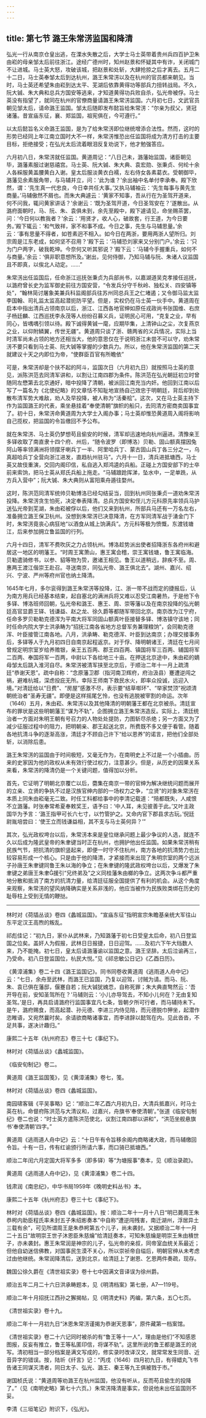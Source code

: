 ```yaml
---
---
---
```

title: 第七节 潞王朱常淓监国和降清
---




弘光一行从南京仓皇出逃，在溧水失散之后，大学士马士英带着贵州兵四百护卫朱由崧的母亲邹太后前往浙江。途经广德州时，知州赵景和怀疑其中有诈，关闭城门不让进城。马士英大怒，攻破该城，把赵景和处斩，大肆抢掠之后才离去。五月二十二日，马士英奉邹太后到达杭州，潞王朱常淓以及在杭州的官员都来朝见。当时，马士英还希望朱由崧到达太平、芜湖后依靠黄得功等部兵力扭转战局。不久，阮大铖、朱大典和总兵方国安等逃来，才知道黄得功兵败自杀，弘光帝被俘。马士英没有指望了，就同在杭州的官僚商量请潞王朱常淓监国。六月初七日，文武官员朝见邹太后，请命潞王监国。邹太后随即发布懿旨给朱常淓：“尔亲为叔父，贤冠诸藩。昔宣庙东征，襄、郑监国，祖宪俱在，今可遵行。”

以太后懿旨名义命潞王监国，是为了给朱常淓即位继统增添合法性。然而，这时的形势已经同上年江南立国时大不一样，朱常淓惟恐出任监国将成为清方打击的主要目标，拒绝接受；在弘光太后流着眼泪反复劝说下，他才勉强答应。

六月初八日，朱常淓就任监国。黄道周记：“八日己未，潞藩始监国，诸臣朝见毕，潞藩素服过谢慈禧宫。马士英、阮大铖、朱大典、袁宏勋、张秉贞、何纶十余人各綵服黄盖腰黄白入谢。皇太后服淡黄衣白襦，左右侍女各素葛衣。受朝御毕，潞藩见余素服角带，与马辅并立，问：‘此为谁？’余出袖中名单付李承奉。殿下欣然，谓：‘先生真一代忠良，今日幸共任大事。’又执马辅袖云：‘先生每事与黄先生商量。’马辅傲然不屑也。而朱大典遽云：‘黄家不知事，吾从行在为圣驾开道来，何不问我，辄问黄家讲话？’余谢云：‘既为圣驾开道，今日圣驾安在？’遂散出。从潞府面朝时，马、阮、朱、袁俱未到，余先至殿中，殿下遽请见，命坐赐茶罢，问：‘今日何以教我者？’余云：‘用贤才，收人心，破故套，行王道，为今日要务。’殿下辄云：‘和气致祥，家不和事不成。今日之事，先生与马辅思量。’余云：‘事有思量不得者，如苍素迥不相入。如今日在两浙，要用两浙人望所归。刘宗周是江东老成，如何坚不召用？’殿下云：‘马辅恐刘家来又分别门户。’余云：‘只为门户两字，破我乾坤。今奈何又听其邪说？’殿下云：‘马辅今手握重兵，如何不与商量。’余云：‘俱非职意想所及。’谢出，见何侍御，乃知马辅与阮、朱诸人议监国且不即真，以俟北人动定。……”

朱常淓出任监国后，任命浙江巡抚张秉贞为兵部尚书，以嘉湖道吴克孝接任巡抚，以潞府曾长史为监军御史前往方国安营，“令发兵分守千秋岭、独松关、四安镇等处”，“翰林简讨屠象美兼兵科监阁部兵往苏州同总兵王之仁堵遏；又令御马监太监李国翰、司礼监太监高起潜扼防平望。但是，实权仍在马士英一伙手中。黄道周在启本中指出清兵占领南京以后，浙江、江西各地官绅如原任戎政尚书张国维、右庶子杨廷麟、江西巡抚李永茂等人纷纷召募义兵，证明民心可用，“克复之业，早有同心，皆喁喁引领以待。殿下诚得黄铖一麾，应期毕集，上清钟山之尘，次复燕京之业，以仰附鳞翼，传世无疆”。黄道周只谈了浙、赣两省的义兵情况，实际上当时清军尚未占领的地方还相当大，他的意思仅在于说明浙江未尝不可以守，劝朱常淓不要只看到马士英、阮大铖等掌握的少数兵力。所以，他在朱常淓监国的第二天就建议十天之内即位为帝，“使群臣百官有所瞻依”

可是，朱常淓却是个扶不起的阿斗，监国次日（六月初九日）就按照马士英的意见，派陈洪范去同清军讲和，以割让江南四郡为条件。陈洪范在弘光朝廷初立时曾随同左懋第去北京通好，暗中投降了清朝，被派回江南充当内奸。他回到江南以后写了一篇名为《北使纪略》的文章恬不知耻地宣扬自己效忠于明朝廷，背后却到处散布清军势大难敌，劝人及早投降，被人称为“活秦桧”。这次，又在马士英主持下作为监国潞王的代表，乘坐悬挂着“奉使清朝”旗帜的船只，去同清方密商卖国事宜了。初十日，朱常淓命黄道周为大学士入阁办事；马士英却惟恐黄道周入阁将影响自己揽权，把监国的令旨缴回不予公布。

就在朱常淓、马士英仍梦想苟且偷安的时候，清军却迅速地向杭州逼进。清豫亲王多铎收取了南直隶十四个府、州后，“随令波罗（即博洛）贝勒、固山额真摆因兔阿山等率领满洲将领摆牙喇兵丁一半、阿里哈兵丁、蒙古固山兵丁各三分之一，乌真超哈兵丁全营向浙江进发，直趋杭州驻马”。六月十一日，清兵进抵塘西，马士英又故伎重演，交回内阁印信，私自逃入郑鸿逵的兵船。正碰上方国安部下的士卒前来索饷，把马士英从郑氏兵船上拖走。“马辅踉跄挥涕，坠水中，一足单跣，从方兵入营中”；阮大铖、朱大典则从富阳乘舟遁往婺州。

这时，陈洪范同清军统帅贝勒博洛已经勾结妥当，回到杭州同张秉贞一道劝朱常淓投降。朱常淓贪生怕死，决定奉表降清。总兵方国安和侄儿方元科原先率领兵马护送弘光帝到芜湖，朱由崧被俘以后，他们又来到杭州，所部兵马还有一万名左右，准备拥立潞王保卫杭州。没想到朱常淓已决意降清，在方军同清军战于湧金门下时，朱常淓竟丧心病狂地“以酒食从城上饷满兵”。方元科等极为愤慨，东渡钱塘江，后来参加拥立鲁监国的行列。

六月十四日，清军不费吹灰之力占领杭州。博洛趁势派出使者招降浙东各府州和避居这一地区的明藩王。“时周王寓萧山，惠王寓会稽，崇王寓钱塘，鲁王寓临海。贝勒遣骑修书，以参、貂等物为贽，邀诸王相见。鲁王以道稍远，辞疾不至。周、惠两王渡江偕崇王赴召。寻送南京，同弘光帝、潞王俱北去”。湖州、嘉兴、绍兴、宁波、严州等府州官也纳土降清。

1645年七月，多尔衮得到潞王朱常淓等投降，江、浙一带不战而定的捷报后，认为南方用兵已经基本结束，起自塞北的满洲兵将又难以忍受江南暑热，于是他下令多铎、博洛班师回朝，弘光帝和潞王、惠王、周、崇等藩以及在南京投降的弘光朝廷高官显爵王铎、钱谦益、赵之龙、徐久爵等都随军带回北京。南京改为江宁府，任命多罗贝勒勒克德浑为平南大将军同固山额真叶臣接替多铎、博洛镇守该地；同时任命内院大学士洪承畴为“招抚江南各省地方总督军务兼理粮饷”，会同勒克德浑、叶臣接管江南各地。八月，洪承畴、勒克德浑、叶臣到达南京；办理交接事务后，多铎等人于九月初四日自南京起程返京。对于俘、降明朝诸王，清廷在七月间曾规定明宗室岁给养赡银，亲王五百两、郡王四百两、镇国将军三百两、辅国将军二百两、奉国将军一百两，中尉以下各给地三十亩。在押送北京途中，朱由崧的嫡母邹太后跳入淮河自尽。朱常淓被清军挟至北京后，于顺治二年十一月上疏清廷“恭谢天恩”。疏中自称：“念原藩卫郡（指河南卫辉府，府治汲县）蹇遭逆闯之祸，避难杭城，深虑投庇无所。幸际王师南下救民水火，即率众投诚，远迎入境。”对清廷给以“日费”、“房屋”感激不尽，表示要“结草啣环”、“举家焚顶”祝颂清朝统治者“圣寿无疆”。即便是这样摇尾乞怜，也没有逃脱被宰割的命运。次年（1646）五月，朱由崧、朱常淓以及其他降清的明朝藩王都在北京被杀。清廷宣布的罪状是这些明朝藩王“谋为不轨”，企图拥立潞王朱常淓造反。实际上，清廷统治者一方面对朱明王朝有号召力的人物处处提防，力图斩尽杀绝；另一方面又为了减少征服过程中的阻力，把明朝亲、郡王起送北京，所费既不多又便于看管。随着各地抗清斗争的逐渐高涨，清廷才不顾自己许下“给以恩养”的诺言，把他们全部处斩，以消除后患。

潞王朱常淓的监国由于时间极短，又毫无作为，在南明史上不过是一个小插曲。历来的史家因为他的政权从未有效行使过权力，注意甚少。但是，从历史的因果关系来看，朱常淓的降清仍是一个关键问题，值得加以分析。

首先，它证明了明朝北京覆亡以后，麕集在南京一带的官绅为解决继统问题而展开的立亲、立贤的争执不过是汉族官绅内部的一场权力之争，“立贤”的对象朱常淓在本质上同朱由崧毫无二致。时任工科都给事中的李清记载道：“陪都既失，人咸恨不立潞藩。时张奉常希夏奉敕奖王，语予曰：‘中人耳，未见彼善于此。’又叶主政国华为予言：‘潞王指甲可长六七寸，以竹管护之。又命内官下郡县求古玩。’倪廷尉胤培尝曰：‘使王立而钱谦益相，其不支与马士英何异？’”

其次，弘光政权垮台以后，朱常淓本来是皇位继承问题上最少争议的人选，就连不久以后成为隆武皇帝的朱聿键当时正在杭州，也拥护他出任监国。如果朱常淓稍有民族气节，把抗清的旗帜竖起来，即便一时守不住杭州，南方各地的抗清势力也比较容易形成一个核心。只是由于他的降清，才紧接而来出现了朱明宗室的两个远派子孙唐王朱聿键同鲁王朱以海的争立；在朱聿键的隆武政权垮台以后，又爆发了朱聿键之弟唐王朱聿援引“兄终弟及”之义同桂藩朱由榔的争立。这两次争斗都严重地分散和抵消了南方的抗清力量，给清廷征服全国提供了有利的机会。从这个角度来观察，朱常淓的望风纳降确实是关系非浅的，他应当被作为民族败类绑在历史的耻辱柱上受到无情的鞭挞。



* * *



林时对《荷牐丛谈》卷四《蠡城监国》。“宣庙东征”指明宣宗朱瞻基亲统大军往山东平定汉王高煦的叛乱。 ​​​​​​​​​



祁彪佳记：“初九日，家仆从武林来，乃知潞藩于初七日受皇太后命，初八日登监国之位矣。盖奸人为假报，武林日日报捷，日日迎驾。……及初六下午大珰数人来，乃不能掩。初七日，皇太后请潞藩谕以监国之意。潞王坚辞。太后泣谕再三，乃受命。初八日登监国位，杭民大悦。”见《祁忠敏公日记》《乙酉日历》。 ​​​​​​​​​



《黄漳浦集》卷二十四《潞王监国记》。同书同卷收黄道周《逃雨道人舟中记》云：“七日，余舟至武林，而潞王已监国，乃复以迎驾，讨贼为请。而马、阮、朱、袁已俱在藩邸，偃蹇自若；阮大铖犹媿恧，自称死罪；朱大典直骜然云：‘吾开导在前，安知圣驾所在？’马辅则云：‘小儿亦导驾去，不知小儿何在？无由复知圣驾。’是日，再具启请潞府行监国事宜凡七条，皆朝夕所可行者，而马辅持未下。是午，潞府赐食，而高起潜、孙元德、李进三内侍见陪，而元德脱巾狎坐，起潜作恣睢语，又宛然曩时矣。余请欲商略诸事宜，而李进辞以懿驾在内。见此沓沓，不足共事，遂决计趣归。” ​​​​​​​​​



康熙二十五年《杭州府志》卷三十七《事纪下》。 ​​​​​​​​​



林时对《荷牐丛谈》《蠡城监国》。 ​​​​​​​​​



《临安旬制记》卷二。 ​​​​​​​​​



黄道周《潞王监国笺》，见《黄漳浦集》卷七，笺。 ​​​​​​​​​



林时对《荷牐丛谈》卷四《蠡城监国》。 ​​​​​​​​​



南园啸客辑《平吴事略》记：“顺治二年乙酉六月初九日，大清兵抵嘉兴，时马士英在杭，命督府陈洪范与大清议和，过嘉兴，舟旗书‘奉使清朝’。”张道《临安旬制纪》卷二也说：“时士英方遣陈洪范使北，议割江南四郡以讲和”，“洪范坐舰悬旗书‘奉使清朝’四字。” ​​​​​​​​​



黄道周《逃雨道人舟中记》云：“十日午有令旨移余阁内商略诸大政，而马辅缴回令旨。十有一日，传有红谕颁行所请六事，而口骑已抵塘西。” ​​​​​​​​​



顺治二年闰六月定国大将军多多（即多铎）等“为塘报事”奏本，见《顺治录疏》。 ​​​​​​​​​



黄道周《逃雨道人舟中记》，见《黄漳浦集》卷二十四。 ​​​​​​​​​



钱肃润《南忠纪》，中华书局1959年《晚明史料丛书》本。 ​​​​​​​​​



康熙二十五年《杭州府志》卷三十七《事纪下》。 ​​​​​​​​​



林时对《荷牐丛谈》卷四《蠡城监国》。按：顺治二年十一月十八日“明已薨周王朱恭枵内助臣程氏率未封五子朱绍烿奏本”中自称“遭逆闯残害，南迁湖州，浮居异土三载有余”，可见所谓周王是朱恭枵第五个儿子，尚未袭封。又据顺治二年十一月二十五日“故明崇王世子沐恩臣朱慈爚”给清廷奏本，可知朱慈爚是明崇王朱由樻世子，亦未袭封。惠王朱常润是神宗的儿子，弘光帝的亲叔，同帝室血统关系最近；但他自幼迷信佛教，对国事民生漠不关心，所以崇祯帝自缢后，明朝官绅从未考虑过由他继统。朱常润降清后，送到北京，给清廷上了谢恩、乞恩两件奏疏，现存。 ​​​​​​​​​



魏国公徐久爵在《清世祖实录》卷十七中因满文音译误为徐州爵。 ​​​​​​​​​



顺治五年二月二十六日洪承畴题本，见《明清档案》第七册，A7—119号。 ​​​​​​​​​



顺治二年十月招抚江西孙之獬揭帖，见《明清史料》丙编，第六条，五〇七页。 ​​​​​​​​​



《清世祖实录》卷十九。 ​​​​​​​​​



顺治二年十一月初九日“沐恩朱常淓谨揭为恭谢天恩事”，原件藏第一档案馆。 ​​​​​​​​​



《清世祖实录》卷二十六记同时被杀的有“鲁王等十一人”，理由是他们“不知感恩图报，反妄有推立，鲁王等私匿印信，将谋不轨”。这里所说的鲁王都是潞王的讹写。清初相当一部分档案是满文写成的，修实录时改译汉文，就常常发生同音、近音异字的错误。按，陆圻《纤言》记：“丙戌（1646）四月初九日，有得蜡丸飞书告诸王同谋灭清者，同日太子、弘光、潞王、秦王等九王俱被戮于市。” ​​​​​​​​​



谢国桢氏说：“黄道周等劝潞王在杭州监国，他没有听从，反而苟且偷生的投降了。”（见《南明史略》第七十六页。）朱常淓降清是事实，但说他未出任监国则不妥。 ​​​​​​​​​



李清《三垣笔记》附识下，《弘光》。 ​​​​​​​​​
